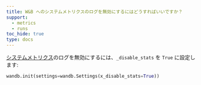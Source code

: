 ```yaml
---
title: W&B へのシステムメトリクスのログを無効にするにはどうすればいいですか？
support:
  - metrics
  - runs
toc_hide: true
type: docs
---
```

[システムメトリクス](/ja/models/ref/system-metrics/)のログを無効にするには、`_disable_stats` を `True` に設定します:

```python
wandb.init(settings=wandb.Settings(x_disable_stats=True))
```